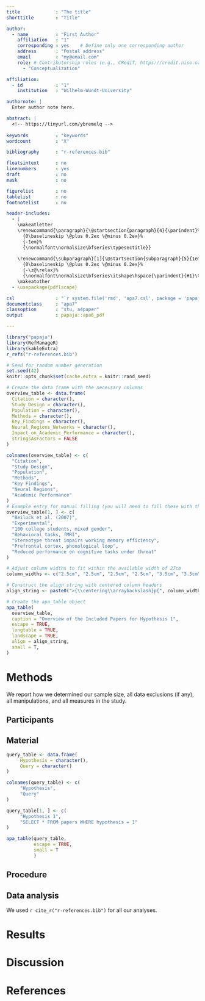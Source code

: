 ```yaml
---
title             : "The title"
shorttitle        : "Title"

author: 
  - name          : "First Author"
    affiliation   : "1"
    corresponding : yes    # Define only one corresponding author
    address       : "Postal address"
    email         : "my@email.com"
    role: # Contributorship roles (e.g., CRediT, https://credit.niso.org/)
      - "Conceptualization"

affiliation:
  - id            : "1"
    institution   : "Wilhelm-Wundt-University"

authornote: |
  Enter author note here.

abstract: |
  <!-- https://tinyurl.com/ybremelq -->
  
keywords          : "keywords"
wordcount         : "X"

bibliography      : "r-references.bib"

floatsintext      : no
linenumbers       : yes
draft             : no
mask              : no

figurelist        : no
tablelist         : no
footnotelist      : no

header-includes:
  - |
    \makeatletter
    \renewcommand{\paragraph}{\@startsection{paragraph}{4}{\parindent}%
      {0\baselineskip \@plus 0.2ex \@minus 0.2ex}%
      {-1em}%
      {\normalfont\normalsize\bfseries\typesectitle}}
    
    \renewcommand{\subparagraph}[1]{\@startsection{subparagraph}{5}{1em}%
      {0\baselineskip \@plus 0.2ex \@minus 0.2ex}%
      {-\z@\relax}%
      {\normalfont\normalsize\bfseries\itshape\hspace{\parindent}{#1}\textit{\addperi}}{\relax}}
    \makeatother
  - \usepackage{pdflscape}

csl               : "`r system.file('rmd', 'apa7.csl', package = 'papaja')`"
documentclass     : "apa7"
classoption       : "stu, a4paper"
output            : papaja::apa6_pdf

---
```


```r
library("papaja")
library(RefManageR)
library(kableExtra)
r_refs("r-references.bib")
```

```r
# Seed for random number generation
set.seed(42)
knitr::opts_chunk$set(cache.extra = knitr::rand_seed)
```


```r
# Create the data frame with the necessary columns
overview_table <- data.frame(
  Citation = character(),
  Study_Design = character(),
  Population = character(),
  Methods = character(),
  Key_Findings = character(),
  Neural_Regions_Networks = character(),
  Impact_on_Academic_Performance = character(),
  stringsAsFactors = FALSE
)

colnames(overview_table) <- c(
  "Citation",
  "Study Design",
  "Population",
  "Methods",
  "Key Findings",
  "Neural Regions",
  "Academic Performance"
)
# Example entry for manual filling (you will need to fill these with the actual data)
overview_table[1, ] <- c(
  "Beilock et al. (2007)",
  "Experimental",
  "100 college students, mixed gender",
  "Behavioral tasks, fMRI",
  "Stereotype threat impairs working memory efficiency",
  "Prefrontal cortex, phonological loop",
  "Reduced performance on cognitive tasks under threat"
)

# Adjust column widths to fit within the available width of 27cm
column_widths <- c("2.5cm", "2.5cm", "2.5cm", "2.5cm", "3.5cm", "3.5cm", "3.5cm")

# Construct the align string with centered column headers
align_string <- paste0(">{\\centering\\arraybackslash}p{", column_widths, "}")

# Create the apa_table object
apa_table(
  overview_table,
  caption = "Overview of the Included Papers for Hypothesis 1",
  escape = TRUE,
  longtable = TRUE,
  landscape = TRUE,
  align = align_string,
  small = T,
)

```


# Methods
We report how we determined our sample size, all data exclusions (if any), all manipulations, and all measures in the study. <!-- 21-word solution (Simmons, Nelson & Simonsohn, 2012; retrieved from http://ssrn.com/abstract=2160588) -->

## Participants

## Material

```r

query_table <- data.frame(
     Hypothesis = character(),
     Query = character()
)

colnames(query_table) <- c(
     "Hypothesis",
     "Query"
)

query_table[1, ] <- c(
     "Hypothesis 1",
     "SELECT * FROM papers WHERE hypothesis = 1"
)

apa_table(query_table,
          escape = TRUE,
          small = T
          )

```
## Procedure

## Data analysis
We used `r cite_r("r-references.bib")` for all our analyses.


# Results

# Discussion


\newpage

# References

::: {#refs custom-style="Bibliography"}
:::

